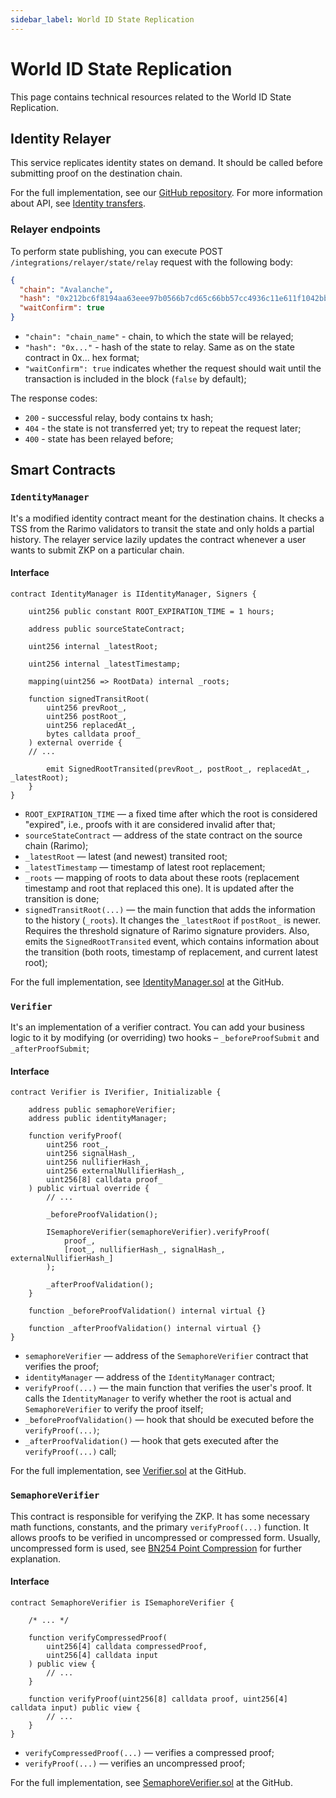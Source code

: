 ```yaml
---
sidebar_label: World ID State Replication
---
```


# World ID State Replication

This page contains technical resources related to the World ID State Replication.

## Identity Relayer

This service replicates identity states on demand.
It should be called before submitting proof on the destination chain.

For the full implementation, see our [GitHub repository](https://github.com/rarimo/worldcoin-relayer-svc).
For more information about API, see [Identity transfers](https://rarimo.github.io/rarimo-core/docs/common/bridging/002-identity.html).

### Relayer endpoints

To perform state publishing, you can execute POST `/integrations/relayer/state/relay` request with the following body:

```json
{
  "chain": "Avalanche",
  "hash": "0x212bc6f8194aa63eee97b0566b7cd65c66bb57cc4936c11e611f1042bb0b7118",
  "waitConfirm": true
}
```

- `"chain": "chain_name"` - chain, to which the state will be relayed;
- `"hash": "0x..."` - hash of the state to relay. Same as on the state contract in 0x... hex format;
- `"waitConfirm": true` indicates whether the request should wait until the transaction is included in the block (`false` by default);

The response codes:
- `200` - successful relay, body contains tx hash;
- `404` - the state is not transferred yet; try to repeat the request later;
- `400` - state has been relayed before;

##  Smart Contracts


### `IdentityManager`

<!-- TODO: add Deployments -->

It's a modified identity contract meant for the destination chains.
It checks a TSS from the Rarimo validators to transit the state and only holds a partial history.
The relayer service lazily updates the contract whenever a user wants to submit ZKP on a particular chain.


#### Interface

```solidity
contract IdentityManager is IIdentityManager, Signers {

    uint256 public constant ROOT_EXPIRATION_TIME = 1 hours;

    address public sourceStateContract;

    uint256 internal _latestRoot;

    uint256 internal _latestTimestamp;

    mapping(uint256 => RootData) internal _roots;

    function signedTransitRoot(
        uint256 prevRoot_,
        uint256 postRoot_,
        uint256 replacedAt_,
        bytes calldata proof_
    ) external override {
	// ...

        emit SignedRootTransited(prevRoot_, postRoot_, replacedAt_, _latestRoot);
    }
}
```

- `ROOT_EXPIRATION_TIME` — a fixed time after which the root is considered "expired", i.e., proofs with it are considered invalid after that;
- `sourceStateContract` — address of the state contract on the source chain (Rarimo);
- `_latestRoot` — latest (and newest) transited root;
- `_latestTimestamp` — timestamp of latest root replacement;
- `_roots` — mapping of roots to data about these roots (replacement timestamp and root that replaced this one).
It is updated after the transition is done;
- `signedTransitRoot(...)` — the main function that adds the information to the history (`_roots`).
It changes the `_latestRoot` if `postRoot_` is newer.
Requires the threshold signature of Rarimo signature providers.
Also, emits the `SignedRootTransited` event, which contains information about the transition (both roots, timestamp of replacement, and current latest root);

For the full implementation, see [IdentityManager.sol](https://github.com/rarimo/worldid-integration-contracts/blob/master/contracts/IdentityManager.sol) at the GitHub.

### `Verifier`

<!-- TODO: add Deployments -->

It's an implementation of a verifier contract.
You can add your business logic to it by modifying (or overriding) two hooks – `_beforeProofSubmit` and `_afterProofSubmit`;


#### Interface

```solidity
contract Verifier is IVerifier, Initializable {

    address public semaphoreVerifier;
    address public identityManager;

    function verifyProof(
        uint256 root_,
        uint256 signalHash_,
        uint256 nullifierHash_,
        uint256 externalNullifierHash_,
        uint256[8] calldata proof_
    ) public virtual override {
        // ...

        _beforeProofValidation();

        ISemaphoreVerifier(semaphoreVerifier).verifyProof(
            proof_,
            [root_, nullifierHash_, signalHash_, externalNullifierHash_]
        );

        _afterProofValidation();
    }

    function _beforeProofValidation() internal virtual {}

    function _afterProofValidation() internal virtual {}
}

```

- `semaphoreVerifier` — address of the `SemaphoreVerifier` contract that verifies the proof;
- `identityManager` — address of the `IdentityManager` contract;
- `verifyProof(...)` —  the main function that verifies the user's proof.
It calls the `IdentityManager` to verify whether the root is actual and `SemaphoreVerifier` to verify the proof itself;
- `_beforeProofValidation()` — hook that should be executed before the `verifyProof(...)`;
- `_afterProofValidation()` — hook that gets executed after the `verifyProof(...)` call;

For the full implementation, see [Verifier.sol](https://github.com/rarimo/worldid-integration-contracts/blob/master/contracts/Verifier.sol) at the GitHub.

### `SemaphoreVerifier`

<!-- TODO: add Deployments -->

This contract is responsible for verifying the ZKP.
It has some necessary math functions, constants, and the primary `verifyProof(...)` function.
It allows proofs to be verified in uncompressed or compressed form.
Usually, uncompressed form is used, see [BN254 Point Compression](https://2π.com/23/bn254-compression) for further explanation.

#### Interface

```solidity
contract SemaphoreVerifier is ISemaphoreVerifier {

    /* ... */

    function verifyCompressedProof(
        uint256[4] calldata compressedProof,
        uint256[4] calldata input
    ) public view {
        // ...
    }

    function verifyProof(uint256[8] calldata proof, uint256[4] calldata input) public view {
        // ...
    }
}
```

- `verifyCompressedProof(...)` —  verifies a compressed proof;
- `verifyProof(...)` — verifies an uncompressed proof;

For the full implementation, see [SemaphoreVerifier.sol](https://github.com/rarimo/worldid-integration-contracts/blob/master/contracts/vendor/worldcoin/world-id-contracts/SemaphoreVerifier.sol) at the GitHub.
